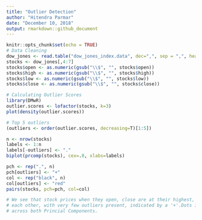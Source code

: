 ```yaml
---
title: "Outlier Detection"
author: "Hitendra Parmar"
date: "December 10, 2018"
output: rmarkdown::github_document
---
```


```r
knitr::opts_chunk$set(echo = TRUE)
# Data Cleaning
dow_jones <- read.table("dow_jones_index.data", dec=",", sep = ",", header = TRUE, stringsAsFactors = FALSE)
stocks <- dow_jones[,4:7]
stocks$open <- as.numeric(gsub("\\$", "", stocks$open))
stocks$high <- as.numeric(gsub("\\$", "", stocks$high))
stocks$low <- as.numeric(gsub("\\$", "", stocks$low))
stocks$close <- as.numeric(gsub("\\$", "", stocks$close))

# Calculating Outlier Scores
library(DMwR)
outlier.scores <- lofactor(stocks, k=3)
plot(density(outlier.scores))

# Top 5 outliers
(outliers <- order(outlier.scores, decreasing=T)[1:5])

n <- nrow(stocks)
labels <- 1:n
labels[-outliers] <- "."
biplot(prcomp(stocks), cex=.8, xlabs=labels)

pch <- rep(".", n)
pch[outliers] <- "+"
col <- rep("black", n)
col[outliers] <- "red"
pairs(stocks, pch=pch, col=col)

# We see that stock prices when they open, close are at their highest, and their lowest have heavy correlation between
# each other, with very few outliers present, indicated by a '+'.Dots in the biplot show normal distribution of stocks
# across both Princial Components.

```
